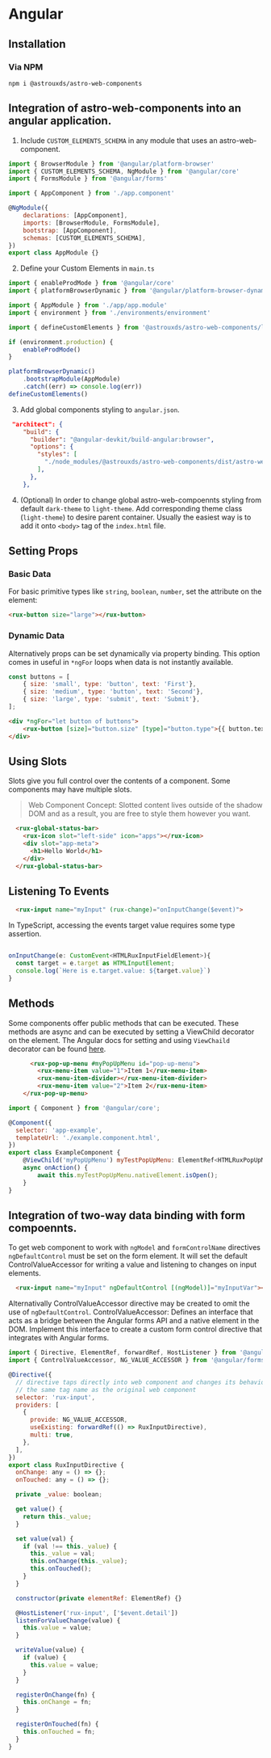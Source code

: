 
<Meta title="Astro UXDS/Welcome/Angular" />

# Angular

## Installation

### Via NPM

`npm i @astrouxds/astro-web-components`


## Integration of astro-web-components into an angular application.

1. Include `CUSTOM_ELEMENTS_SCHEMA` in any module that uses an astro-web-component.

```js
import { BrowserModule } from '@angular/platform-browser'
import { CUSTOM_ELEMENTS_SCHEMA, NgModule } from '@angular/core'
import { FormsModule } from '@angular/forms'

import { AppComponent } from './app.component'

@NgModule({
    declarations: [AppComponent],
    imports: [BrowserModule, FormsModule],
    bootstrap: [AppComponent],
    schemas: [CUSTOM_ELEMENTS_SCHEMA],
})
export class AppModule {}
```

2. Define your Custom Elements in `main.ts`

```js
import { enableProdMode } from '@angular/core'
import { platformBrowserDynamic } from '@angular/platform-browser-dynamic'

import { AppModule } from './app/app.module'
import { environment } from './environments/environment'

import { defineCustomElements } from '@astrouxds/astro-web-components/loader'

if (environment.production) {
    enableProdMode()
}

platformBrowserDynamic()
    .bootstrapModule(AppModule)
    .catch((err) => console.log(err))
defineCustomElements()
```

3. Add global components styling to `angular.json`.

```json
 "architect": {
    "build": {
      "builder": "@angular-devkit/build-angular:browser",
      "options": {
        "styles": [
          "./node_modules/@astrouxds/astro-web-components/dist/astro-web-components/astro-web-components.css",
        ],
      },
    },
```

4. (Optional) In order to change global astro-web-compoennts styling from default `dark-theme` to `light-theme`.
Add corresponding theme class (`light-theme`) to desire parent container.
Usually the easiest way is to add it onto `<body>` tag of the `index.html` file.

## Setting Props

### Basic Data

For basic primitive types like `string`, `boolean`, `number`, set the attribute on the element:

```html
<rux-button size="large"></rux-button>
```

### Dynamic Data

Alternatively props can be set dynamically via property binding. This option comes in useful in `*ngFor` loops when
data is not instantly available.

```js
const buttons = [
    { size: 'small', type: 'button', text: 'First'},
    { size: 'medium', type: 'button', text: 'Second'},
    { size: 'large', type: 'submit', text: 'Submit'},
];
```

```html
<div *ngFor="let button of buttons">
    <rux-button [size]="button.size" [type]="button.type">{{ button.text }}</rux-button>
</div>
```

## Using Slots

Slots give you full control over the contents of a component. Some components may have multiple slots.

> Web Component Concept:
> Slotted content lives outside of the shadow DOM and as a result, you are free to style them however you want.

```html
  <rux-global-status-bar>
    <rux-icon slot="left-side" icon="apps"></rux-icon>
    <div slot="app-meta">
      <h1>Hello World</h1>
    </div>
  </rux-global-status-bar>
```

## Listening To Events

```html
  <rux-input name="myInput" (rux-change)="onInputChange($event)">
```

In TypeScript, accessing the events target value requires some type assertion.

```js

onInputChange(e: CustomEvent<HTMLRuxInputFieldElement>){
  const target = e.target as HTMLInputElement;
  console.log(`Here is e.target.value: ${target.value}`)
}
```

## Methods

Some components offer public methods that can be executed. These methods are async and can be executed by setting a ViewChild decorator on the element.
The Angular docs for setting and using `ViewChaild` decorator can be found [here](https://angular.io/api/core/ViewChild).

```html
      <rux-pop-up-menu #myPopUpMenu id="pop-up-menu">
        <rux-menu-item value="1">Item 1</rux-menu-item>
        <rux-menu-item-divider></rux-menu-item-divider>
        <rux-menu-item value="2">Item 2</rux-menu-item>
    </rux-pop-up-menu>
```

```js
import { Component } from '@angular/core';

@Component({
  selector: 'app-example',
  templateUrl: './example.component.html',
})
export class ExampleComponent {
    @ViewChild('myPopUpMenu') myTestPopUpMenu: ElementRef<HTMLRuxPopUpMenuElement>;
    async onAction() {
        await this.myTestPopUpMenu.nativeElement.isOpen();
    }
}
```


## Integration of two-way data binding with form compoennts.

To get web component to work with `ngModel` and `formControlName` directives `ngDefaultControl` must be set on the form element.
It will set the default ControlValueAccessor for writing a value and listening to changes on input elements.

```html
  <rux-input name="myInput" ngDefaultControl [(ngModel)]="myInputVar"></rux-input>
```

Alternativally ControlValueAccessor directive may be created to omit the use of `ngDefaultControl`.
ControlValueAccessor: Defines an interface that acts as a bridge between the Angular forms API and a native element in the DOM. Implement this interface to create a custom form control directive that integrates with Angular forms.

```js
import { Directive, ElementRef, forwardRef, HostListener } from '@angular/core';
import { ControlValueAccessor, NG_VALUE_ACCESSOR } from '@angular/forms';

@Directive({
  // directive taps directly into web component and changes its behavior by utilizing
  // the same tag name as the original web component
  selector: 'rux-input',
  providers: [
    {
      provide: NG_VALUE_ACCESSOR,
      useExisting: forwardRef(() => RuxInputDirective),
      multi: true,
    },
  ],
})
export class RuxInputDirective {
  onChange: any = () => {};
  onTouched: any = () => {};

  private _value: boolean;

  get value() {
    return this._value;
  }

  set value(val) {
    if (val !== this._value) {
      this._value = val;
      this.onChange(this._value);
      this.onTouched();
    }
  }

  constructor(private elementRef: ElementRef) {}

  @HostListener('rux-input', ['$event.detail'])
  listenForValueChange(value) {
    this.value = value;
  }

  writeValue(value) {
    if (value) {
      this.value = value;
    }
  }

  registerOnChange(fn) {
    this.onChange = fn;
  }

  registerOnTouched(fn) {
    this.onTouched = fn;
  }
}
```
